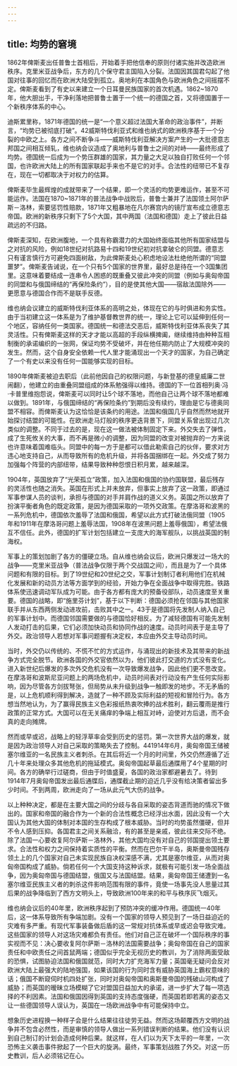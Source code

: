 ```yaml
---
---
---
```

title: 均势的窘境
---



1862年俾斯麦出任普鲁士首相后，开始着手把他信奉的原则付诸实施并改造欧洲秩序。克里米亚战争后，东方的几个保守君主国陷入分裂。法国因其国君勾起了他国对往事的回忆而在欧洲大陆受到孤立。奥地利在本国角色与欧洲角色之间摇摆不定。俾斯麦看到了有史以来建立一个日耳曼民族国家的首次机遇。1862~1870年，他大胆出手，干净利落地把普鲁士置于一个统一的德国之首，又将德国置于一个新秩序体系的中心。

迪斯累里称，1871年德国的统一是“一个意义超过法国大革命的政治事件”，并断言，“均势已被彻底打破”。42威斯特伐利亚式和维也纳式的欧洲秩序基于一个分裂的中欧之上。各方之间不断争斗——威斯特伐利亚解决方案产生的一大批德意志邦国之间相互倾轧，维也纳会议造成了奥地利与普鲁士之间的对峙——最终形成了均势。德国统一后成为一个势压群雄的国家，其力量之大足以独自打败任何一个邻国，也许欧洲大陆上的所有国家联起手来也不是它的对手。合法性的纽带已不复存在，现在一切都取决于对权力的估算。

俾斯麦毕生最辉煌的成就带来了一个结果，即一个灵活的均势更难运作，甚至不可能运作。法国在1870~1871年的普法战争中战败后，普鲁士兼并了法国领土阿尔萨斯－洛林，索要惩罚性赔款，1871年又粗暴地在凡尔赛宫内的镜厅宣布成立德意志帝国。欧洲的新秩序只剩下了5个大国，其中两国（法国和德国）走上了彼此日益疏远的不归路。

俾斯麦深知，在欧洲腹地，一个具有称霸潜力的大国始终面临其他所有国家结盟与之对抗的风险，例如18世纪对抗路易十四和19世纪初对抗拿破仑的同盟。德意志只有谨言慎行方可避免四面树敌，为此俾斯麦处心积虑地设法杜绝他所谓的“同盟噩梦”。俾斯麦告诫说，在一个只有5个国家的世界里，最好总是待在一个3国集团里。这意味着要结成一连串令人困惑的既重叠又彼此冲突的同盟（例如与奥匈帝国的同盟和与俄国缔结的“再保险条约”），目的是使其他大国——宿敌法国除外——更愿意与德国合作而不是联手反德。

维也纳会议建立的威斯特伐利亚体系的高明之处，体现在它的与时俱进和务实性。由于当初建立这一体系是为了维护基督教世界的统一，理论上它可以延伸到任何一个地区，容纳任何一类国家。德国统一和德法交恶后，威斯特伐利亚体系丧失了其灵活性。只有俾斯麦这样的天才才能以高超的手段纵横捭阖，继续维持由种种互相制衡的承诺编织的一张网，保证均势不受破坏，并在他任期内防止了大规模冲突的发生。然而，这个自身安全依赖一代人里才能涌现出一个天才的国家，为自己确定了一个有史以来没有任何一国能够实现的目标。

1890年俾斯麦被迫去职后（此前他因自己的权限问题，与新登基的德皇威廉二世闹翻），他建立的由重叠同盟组成的体系勉强得以维持。德国的下一位首相列奥·冯·卡普里维抱怨说，俾斯麦可以同时让5个球不落地，而他自己让两个球不落地都难以做到。1891年，与俄国缔结的“再保险条约”到期后没有续约，理由是它与德奥同盟不相容。而俾斯麦认为这恰恰是该条约的用途。法国和俄国几乎自然而然地就开始探讨结盟的可能性。在欧洲走马灯般的秩序更迭背景下，同盟关系曾出现过几次类似的调整。不同于过去的是，现在这一做法被体制固定下来。外交失去了弹性，成了生死攸关的大事，而不再是微小的调整，因为同盟的改变对被抛弃的一方来说也许意味着国难临头。同盟中的每一方于是都可以借此勒索自己的伙伴，要求对方违心地支持自己，从而导致所有的危机升级，并将各国捆绑在一起。外交成了努力加强每个阵营的内部纽带，结果导致种种怨恨日积月累，越来越深。

1904年，英国放弃了“光荣孤立”政策，加入法国和俄国的协约国联盟，最后残存的灵活性也随之消失。英国在形式上并未放弃，但事实上放弃了这一政策，即通过军事参谋人员的谈判，承担与德国的对手并肩作战的道义义务。英国之所以放弃了扮演平衡者角色的既定政策，是因为德国采取的一项外交政策。在摩洛哥和波黑的一系列危机中，德国依次羞辱了法国和俄国，希望以此方式打破法俄同盟（1905年和1911年在摩洛哥问题上羞辱法国，1908年在波黑问题上羞辱俄国），希望法俄互不信任。此外，德国的扩军计划包括建立一支庞大的海军舰队，以挑战英国的制海权。

军事上的策划加剧了各方的僵硬立场。自从维也纳会议后，欧洲只爆发过一场大的战争——克里米亚战争（普法战争仅限于两个交战国之间），而且是为了一个具体问题和有限的目标。到了19世纪和20世纪之交，军事计划制订者利用他们在机械化发展和新的动员方法等方面学到的经验，开始力争在全面战争中取得完胜。铁路体系使迅速调动军队成为可能。由于各方都有庞大的预备役部队，动员速度至关重要。德国的战略，即“施里芬计划”，基于以下判断：德国必须抢在邻国与其他国家联手并从东西两侧发动进攻前，击败其中之一。43于是德国将先发制人纳入自己的军事计划中。而德国邻国需要做的与德国恰好相反。为了减轻德国有可能先发制人发动打击的后果，它们必须加快动员和协同作战的速度。动员时间表于是主导了外交。政治领导人若想对军事问题握有决定权，本应由外交主导动员时间。

当时，外交仍以传统的、不慌不忙的方式运作，与涌现出的新技术及其带来的新战争方式完全脱节。欧洲各国的外交官依然以为，他们彼此打交道的方式没有变化。进入新世纪后爆发的多次外交危机没有一次导致爆发战争，因此他们更不思改变。在摩洛哥和波斯尼亚问题上的两场危机中，动员时间表对行动没有产生任何实际影响，因为尽管各方剑拔弩张，但局势从未升级到战争一触即发的地步。不无矛盾的是，以上危机顺利得到解决，造就了一种不顾及实际利益的短视和冒险行为。各方想当然地认为，为了赢得民族主义色彩报纸热衷吹捧的战术胜利，翻云覆雨是推行政策的正常方式。大国可以在无关痛痒的争端上相互对峙，迫使对方后退，而不会真的走向摊牌。

然而或早或迟，战略上的轻浮草率会受到历史的惩罚。第一次世界大战的爆发，就是因为政治领导人对自己采取的策略失去了控制。441914年6月，奥匈帝国王储被塞尔维亚的一名民族主义者刺杀。在其后将近一个月的时间里，外交仍然遵循了近几十年来处理众多其他危机的拖延模式。奥匈帝国起草最后通牒用了4个星期的时间。各方的确举行过磋商，但由于时值盛夏，各国的政治家都避暑去了。待到1914年7月奥匈帝国发出最后通牒后，通牒截止期的迫近几乎没有给决策者留出多少时间。不到两周，欧洲走向了一场从此元气大伤的战争。

以上种种决定，都是在主要大国之间的分歧与各自采取的姿态背道而驰的情况下做出的。国家和帝国的融合作为一个新的合法性概念已经浮出水面，因此没有一个大国认为其他大国的体制对本国的生存构成了根本威胁。当时的均势虽然僵硬，但并不令人感到压抑。各国君主之间关系融洽，有的甚至是亲戚，彼此往来交际不绝。除了法国一心要收复阿尔萨斯－洛林外，其他大国均没有对自己的邻国提出领土要求。合法性和权力之间保持着实质性的平衡。然而在巴尔干半岛，奥斯曼帝国残存领土上的几个国家对自己未实现民族自决权深感不满，尤其是塞尔维亚，从而对奥匈帝国构成了威胁。倘若任何一个大国支持这种诉求，就极有可能引发一场全面战争，因为奥匈帝国与德国结盟，俄国又与法国结盟。结果，奥匈帝国王储遭到一名塞尔维亚民族主义者的刺杀这件影响范围有限的事件，竟使一场事先没人思量过其后果的战争降临到了西方文明头上，导致欧洲100年来的和平与秩序灰飞烟灭。

维也纳会议后的40年里，欧洲秩序起到了预防冲突的缓冲作用。德国统一40年后，这一体系导致所有争端加剧。没有一个国家的领导人预见到了一场日益迫近的灾难有多严重。有现代军事装备做后盾的这一常规对抗体系或早或迟会导致灾难。这些国家的领导人对这场灾难都负有责任。他们对自己正在破坏一个国际秩序的事实视而不见：决心要收复阿尔萨斯－洛林的法国需要战争；奥匈帝国在自己的国家责任和中欧责任之间首鼠两端；德国似乎完全无视历史的教训，为了消除两面受敌的恐惧，试图胁迫法国和俄国就范，同时大力扩充海军力量；英国毫无疑问会反对欧洲大陆上最强大的陆地强国，如果该国的行为同时含有威胁英国海上霸权意味的话；俄国不断窥伺时机四处扩张，同时对奥匈帝国和奥斯曼帝国的残破山河构成了威胁；而英国的暧昧立场模糊了它对盟国日益加大的承诺，进一步扩大了每一项选择的不利因素。法国和俄国因得到英国的支持态度强硬，而英国若即若离的姿态又让一些德国领导人误认为，英国在一场欧洲战争中有可能保持中立。

想象历史进程换一种样子会是什么结果往往徒劳无益。然而这场颠覆西方文明的战争并不包含必然性，而是审慎的领导人做出一系列错误判断的结果。他们没有认识到自己制订的计划会造成何种后果。就这样，在人们以为天下太平的一年里，一次恐怖主义袭击事件掀起了一个巨大的旋涡。最终，军事策划战胜了外交。对这一历史教训，后人必须铭记在心。